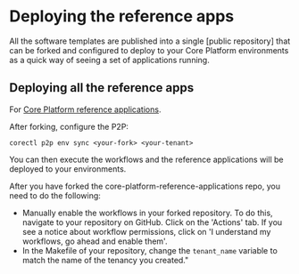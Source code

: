 
# Deploying the reference apps


All the software templates are published into a single [public repository] that can be forked
and configured to deploy to your Core Platform environments as a quick way of
seeing a set of applications running.

## Deploying all the reference apps

For [Core Platform reference applications](https://github.com/coreeng/core-platform-reference-applications).

After forking, configure the P2P:

```shell
corectl p2p env sync <your-fork> <your-tenant>
```

You can then execute the workflows and the reference applications will be deployed to your environments.

<Callout>

After you have forked the core-platform-reference-applications repo, you need to do the following:

</Callout>

- Manually enable the workflows in your forked repository. To do this, navigate to your repository on GitHub. Click on the 'Actions' tab. If you see a notice about workflow permissions, click on 'I understand my workflows, go ahead and enable them'.
- In the Makefile of your repository, change the `tenant_name` variable to match the name of the tenancy you created."
